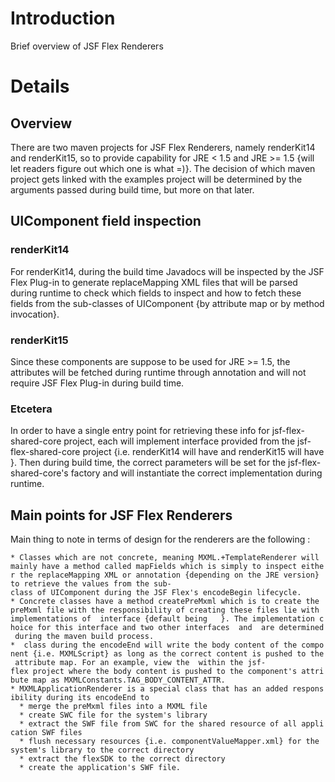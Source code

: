 = Introduction =

Brief overview of JSF Flex Renderers

= Details =

==Overview==
There are two maven projects for JSF Flex Renderers, namely renderKit14 and renderKit15, so to provide capability for JRE < 1.5 and JRE >= 1.5 {will let readers figure out which one is what =)}. The decision of which maven project gets linked with the examples project will be determined by the arguments passed during build time, but more on that later.

==UIComponent field inspection==

===renderKit14===
For renderKit14, during the build time Javadocs will be inspected by the JSF Flex Plug-in to generate replaceMapping XML files that will be parsed during runtime to check which fields to inspect and how to fetch these fields from the sub-classes of UIComponent {by attribute map or by method invocation}.

===renderKit15===
Since these components are suppose to be used for JRE >= 1.5, the attributes will be fetched during runtime through annotation and will not require JSF Flex Plug-in during build time.

===Etcetera===
In order to have a single entry point for retrieving these info for jsf-flex-shared-core project, each will implement {{{_AnnotationDocletParser}}} interface provided from the jsf-flex-shared-core project {i.e. renderKit14 will have 
{{{AnnotationDocletParser14Impl}}} and renderKit15 will have {{{AnnotationDocletParser15Impl}}} }. Then during build time, the correct parameters will be set for the jsf-flex-shared-core's factory and will instantiate the correct implementation during runtime.


==Main points for JSF Flex Renderers==
Main thing to note in terms of design for the renderers are the following :
 * Classes which are not concrete, meaning MXML.+TemplateRenderer will mainly have a method called mapFields which is simply to inspect either the replaceMapping XML or annotation {depending on the JRE version} to retrieve the values from the sub-class of UIComponent during the JSF Flex's encodeBegin lifecycle.
 * Concrete classes have a method createPreMxml which is to create the preMxml file with the responsibility of creating these files lie with implementations of {{{_FileManipulatorTaskRunner}}} interface {default being  {{{VelocityFileManipulatorTaskRunnerImpl}}} }. The implementation choice for this interface and two other interfaces {{{_CommonTaskRunner}}} and {{{_FlexTaskRunner}}} are determined during the maven build process.
 * {{{MXMLComponentBaseRenderer}}} class during the encodeEnd will write the body content of the component {i.e. MXMLScript} as long as the correct content is pushed to the attribute map. For an example, view the {{{MXMLUIScriptTag}}} within the jsf-flex project where the body content is pushed to the component's attribute map as MXMLConstants.TAG_BODY_CONTENT_ATTR.
 * MXMLApplicationRenderer is a special class that has an added responsibility during its encodeEnd to 
   * merge the preMxml files into a MXML file
   * create SWC file for the system's library
   * extract the SWF file from SWC for the shared resource of all application SWF files
   * flush necessary resources {i.e. componentValueMapper.xml} for the system's library to the correct directory
   * extract the flexSDK to the correct directory
   * create the application's SWF file.